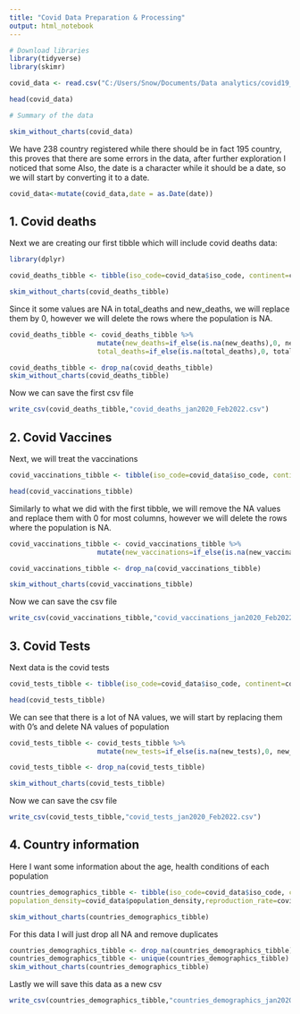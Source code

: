 ```yaml
---
title: "Covid Data Preparation & Processing"
output: html_notebook
---
```


```r
# Download libraries
library(tidyverse)
library(skimr)

covid_data <- read.csv("C:/Users/Snow/Documents/Data analytics/covid19_deaths_analysis/owid-covid-data.csv")

head(covid_data)
```

```r
# Summary of the data

skim_without_charts(covid_data)
```

We have 238 country registered while there should be in fact 195 country, this proves that there are some errors in the data, after further exploration I noticed that some
Also, the date is a character while it should be a date, so we will start by converting it to a date.

```r

covid_data<-mutate(covid_data,date = as.Date(date))

```

## 1. Covid deaths

Next we are creating our first tibble which will include covid deaths data:

```r
library(dplyr)

covid_deaths_tibble <- tibble(iso_code=covid_data$iso_code, continent=covid_data$continent, location=covid_data$location, date=covid_data$date,new_deaths= covid_data$new_deaths, total_deaths=covid_data$total_deaths, population=covid_data$population)

skim_without_charts(covid_deaths_tibble)

```

Since it some values are NA in total_deaths and new_deaths, we will replace them by 0, however we will delete the rows where the population is NA.

```r

covid_deaths_tibble <- covid_deaths_tibble %>%
                      mutate(new_deaths=if_else(is.na(new_deaths),0, new_deaths),
                      total_deaths=if_else(is.na(total_deaths),0, total_deaths))

covid_deaths_tibble <- drop_na(covid_deaths_tibble)
skim_without_charts(covid_deaths_tibble)
```

Now we can save the first csv file

```r
write_csv(covid_deaths_tibble,"covid_deaths_jan2020_Feb2022.csv")

```

## 2. Covid Vaccines 
Next, we will treat the vaccinations

```r

covid_vaccinations_tibble <- tibble(iso_code=covid_data$iso_code, continent=covid_data$continent, location=covid_data$location, date=covid_data$date,new_vaccinations= covid_data$new_vaccinations, total_vaccinations=covid_data$total_vaccinations,people_vaccinated=covid_data$people_vaccinated, people_fully_vaccinated= covid_data$people_fully_vaccinated, population=covid_data$population)

head(covid_vaccinations_tibble)
```

Similarly to what we did with the first tibble, we will remove the NA values and replace them with 0 for most columns, however we will delete the rows where the population is NA.

```r

covid_vaccinations_tibble <- covid_vaccinations_tibble %>%
                      mutate(new_vaccinations=if_else(is.na(new_vaccinations),0, new_vaccinations), total_vaccinations=if_else(is.na(total_vaccinations),0, total_vaccinations), people_vaccinated=if_else(is.na(people_vaccinated),0, people_vaccinated), people_fully_vaccinated=if_else(is.na(people_fully_vaccinated),0, people_fully_vaccinated))

covid_vaccinations_tibble <- drop_na(covid_vaccinations_tibble)

skim_without_charts(covid_vaccinations_tibble)

```

Now we can save the csv file

```r
write_csv(covid_vaccinations_tibble,"covid_vaccinations_jan2020_Feb2022.csv")

```

## 3. Covid Tests
Next data is the covid tests

```r

covid_tests_tibble <- tibble(iso_code=covid_data$iso_code, continent=covid_data$continent, location=covid_data$location, date=covid_data$date,new_tests=covid_data$new_tests, total_tests=covid_data$total_tests,positive_rate=covid_data$positive_rate, population=covid_data$population)

head(covid_tests_tibble)

```

We can see that there is a lot of NA values, we will start by replacing them with 0's and delete NA values of population

```r

covid_tests_tibble <- covid_tests_tibble %>%
                      mutate(new_tests=if_else(is.na(new_tests),0, new_tests), total_tests=if_else(is.na(total_tests),0, total_tests), positive_rate=if_else(is.na(positive_rate),0, positive_rate))

covid_tests_tibble <- drop_na(covid_tests_tibble)

skim_without_charts(covid_tests_tibble)

```


Now we can save the csv file

```r
write_csv(covid_tests_tibble,"covid_tests_jan2020_Feb2022.csv")

```

## 4. Country information
Here I want some information about the age, health conditions of each population
```r

countries_demographics_tibble <- tibble(iso_code=covid_data$iso_code, continent=covid_data$continent, date= covid_data$date,location=covid_data$location, population=covid_data$population,stringency_index=covid_data$stringency_index,
population_density=covid_data$population_density,reproduction_rate=covid_data$reproduction_rate, median_age=covid_data$median_age,aged_65_older=covid_data$aged_65_older, aged_70_older=covid_data$aged_70_older,extreme_poverty=covid_data$extreme_poverty, cardiovasc_death_rate=covid_data$cardiovasc_death_rate, diabetes_prevalence=covid_data$diabetes_prevalence, female_smokers=covid_data$female_smokers, male_smokers=covid_data$male_smokers, life_expectancy=covid_data$life_expectancy)

skim_without_charts(countries_demographics_tibble)

```

For this data I will just drop all NA and remove duplicates

```r
countries_demographics_tibble <- drop_na(countries_demographics_tibble)
countries_demographics_tibble <- unique(countries_demographics_tibble)
skim_without_charts(countries_demographics_tibble)
```

Lastly we will save this data as a new csv

```r
write_csv(countries_demographics_tibble,"countries_demographics_jan2020_Feb2022.csv")

```